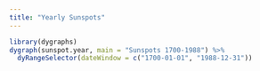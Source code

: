 ```yaml
---
title: "Yearly Sunspots"
---
```


```r
library(dygraphs)
dygraph(sunspot.year, main = "Sunspots 1700-1988") %>% 
  dyRangeSelector(dateWindow = c("1700-01-01", "1988-12-31"))
```

